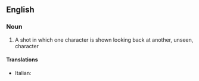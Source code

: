 ==English==

===Noun===
{{wikipedia|Shot reverse shot}}
{{en-noun|sg=[[reverse]] [[shot]]}}

#{{context|cinematography}} A shot in which one character is shown looking back at another, unseen, character

====Translations====
{{trans-top|contrafield}}
*Italian: {{t|it|controcampo|m}}
{{trans-mid}}

{{trans-bottom}}